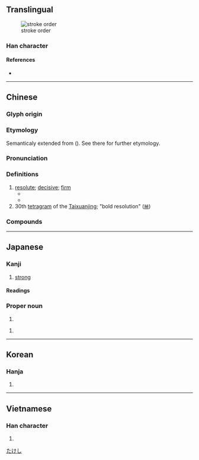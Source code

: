 {{character info}}
==Translingual==
[[File:毅 - U+06BC5 - KanjiVG stroke order.svg|thumb|stroke order]]

===Han character===
{{Han char|rn=79|rad=殳|as=11|sn=15|four=07247|canj=YOHNE|ids=⿰豙殳}}

====References====
* {{Han ref|kx=0587.140|dkj=16673|dj=0979.170|hdz=32165.050|uh=6BC5|ud=27589|bh=BCDD|bd=48349}}

----

==Chinese==
{{zh-forms|ss=⿱乙力}}

===Glyph origin===
{{Han etym}}
{{Han compound|豙|殳|t2=an ancient Chinese weapon|ls=psc|c1=p|c2=s}}

===Etymology===
Semanticaly extended from {{zh-l|豙|enraged pig}} ({{zh-ref|Schuessler, 2007}}). See there for further etymology.

===Pronunciation===
{{zh-pron
|m=yì
|m-s=
|c=ngai6
|c-t=
|g=
|h=pfs=
|j=
|mb=
|md=
|mn=gē/twv:gī
|mn-t=
|w=
|x=
|mc=y
|oc=y
|ma=
|cat=a
}}

===Definitions===
{{zh-hanzi}}

# [[resolute]]; [[decisive]]; [[firm]]
#* {{zh-x|曾{Zēng}子 曰：「士 不 可以 不 弘 毅，任 重 而 道 遠。仁 以 為 己 任，不 亦 重 乎？死 而 後 已，不 亦 遠 乎？」|The philosopher Zeng said, "The officer may not be without breadth of mind and '''vigorous endurance'''. His burden is heavy and his course is long. Perfect virtue is the burden which he considers it is his to sustain - is it not heavy? Only with death does his course stop - is it not long?"|ref=Analects}}
#* {{zh-x|寬 而 栗，柔 而 立，愿 而 恭，亂 而 敬，擾 而 毅，直 而 溫，簡 而 廉，剛 而 塞{sè}，彊 而 義。彰 厥 有 常，吉 哉！|Tolerant yet also firm; mild yet also steadfast; ingenuous yet also respectful; gubernatorial yet also reverent; permissive yet also '''resolute'''; straightforward yet also gracious; terse yet also incorruptible; stern yet also sincere; and stalwart yet also conscientious. Whoever displays those qualities consistently, is [a] good [official] indeed!|ref=Shujing}}
# 30th [[tetragram]] of the [[Taixuanjing]]; "bold resolution" ([[𝌣]])

===Compounds===
{{zh-der|堅毅|毅力|毅然|剛毅|堅毅不撓|堅毅不拔|剛毅木訥|剛毅果決|弘毅|嚴毅|樂毅論|沉毅|柳毅傳|毅然決然|果毅|毅勇|柳毅傳書|英毅}}

----

==Japanese==

===Kanji===
{{ja-kanji|grade=|rs=殳11}}

# [[strong]]

====Readings====
{{ja-readings
|goon=げ
|kanon=ぎ
|kanyoon=き
|kun=つよ-い, たけ-し
}}

===Proper noun===
{{ja-pos|proper|たけし}}

# {{given name|ja|male}}

{{ja-pos|proper|つよし}}

# {{given name|ja|male}}
#: {{ja-usex|[[w:ja:犬養毅|犬養'''毅''']]|^いぬかい '''^つよし'''|{{w|Inukai Tsuyoshi|Inukai '''Tsuyoshi'''}}}}

[[Category:Japanese male given names|たけし]]

----

==Korean==

===Hanja===
{{ko-hanja|hangeul=의|eumhun=|rv=ui|mr=ŭi|y=uy}}

# {{rfdef|ko|sort=殳11}}

----

==Vietnamese==

===Han character===
{{vi-readings|reading=nghị|rs=殳11}}

# {{rfdef|vi|sort=殳11}}